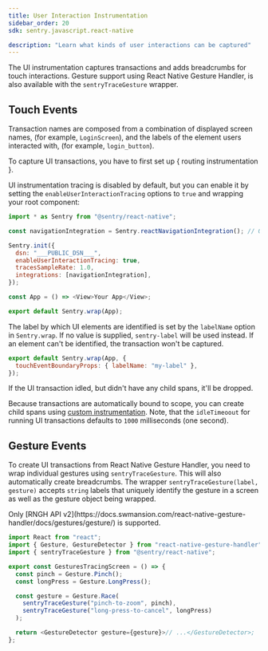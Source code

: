 ```yaml
---
title: User Interaction Instrumentation
sidebar_order: 20
sdk: sentry.javascript.react-native

description: "Learn what kinds of user interactions can be captured"
---
```


The UI instrumentation captures transactions and adds breadcrumbs for touch interactions. Gesture support using React Native Gesture Handler, is also available with the `sentryTraceGesture` wrapper.

## Touch Events

Transaction names are composed from a combination of displayed screen names, (for example, `LoginScreen`), and the labels of the element users interacted with, (for example, `login_button`).

<Alert>
  To capture UI transactions, you have to first set up {<Link to="/platforms/react-native/tracing/instrumentation/automatic-instrumentation/#enable-routing-instrumentation">
    routing instrumentation
  </Link>}.
</Alert>

UI instrumentation tracing is disabled by default, but you can enable it by setting the `enableUserInteractionTracing` options to `true` and wrapping your root component:

```javascript {3-3, 7-9}
import * as Sentry from "@sentry/react-native";

const navigationIntegration = Sentry.reactNavigationIntegration(); // Or any other navigation integration

Sentry.init({
  dsn: "___PUBLIC_DSN___",
  enableUserInteractionTracing: true,
  tracesSampleRate: 1.0,
  integrations: [navigationIntegration],
});

const App = () => <View>Your App</View>;

export default Sentry.wrap(App);
```

The label by which UI elements are identified is set by the `labelName` option in `Sentry.wrap`. If no value is supplied, `sentry-label` will be used instead. If an element can't be identified, the transaction won't be captured.

```javascript {2-2}
export default Sentry.wrap(App, {
  touchEventBoundaryProps: { labelName: "my-label" },
});
```

<Alert>
  If the UI transaction idled, but didn't have any child spans, it'll be
  dropped.
</Alert>

Because transactions are automatically bound to scope, you can create child spans using [custom instrumentation](/platforms/react-native/tracing/instrumentation/custom-instrumentation/#retrieve-a-transaction). Note, that the `idleTimeoout` for running UI transactions defaults to `1000` milliseconds (one second).

## Gesture Events

To create UI transactions from React Native Gesture Handler, you need to wrap individual gestures using `sentryTraceGesture`. This will also automatically create breadcrumbs. The wrapper `sentryTraceGesture(label, gesture)` accepts `string` labels that uniquely identify the gesture in a screen as well as the gesture object being wrapped.

<Alert>
  Only [RNGH API v2](https://docs.swmansion.com/react-native-gesture-handler/docs/gestures/gesture/) is supported.
</Alert>

```javascript {10-11}
import React from "react";
import { Gesture, GestureDetector } from "react-native-gesture-handler";
import { sentryTraceGesture } from "@sentry/react-native";

export const GesturesTracingScreen = () => {
  const pinch = Gesture.Pinch();
  const longPress = Gesture.LongPress();

  const gesture = Gesture.Race(
    sentryTraceGesture("pinch-to-zoom", pinch),
    sentryTraceGesture("long-press-to-cancel", longPress)
  );

  return <GestureDetector gesture={gesture}>// ...</GestureDetector>;
};
```
